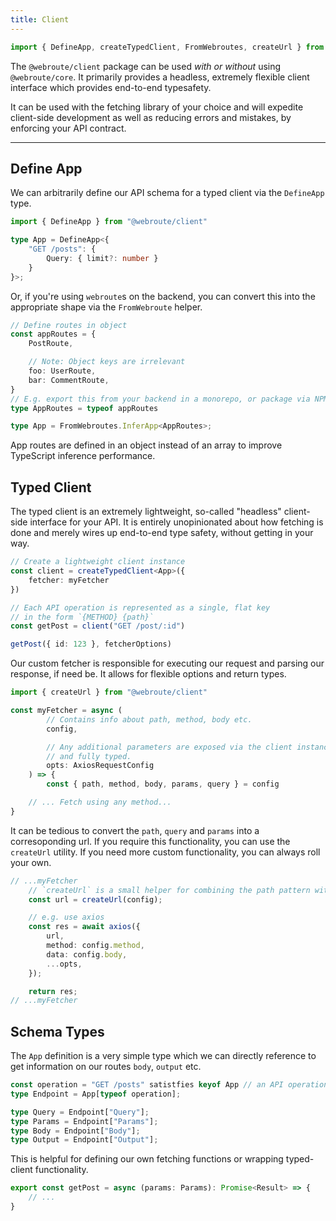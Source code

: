 ```yaml
---
title: Client
---
```


```ts twoslash
import { DefineApp, createTypedClient, FromWebroutes, createUrl } from "@webroute/client"
```

The `@webroute/client` package can be used _with or without_ using `@webroute/core`. It primarily provides a headless, extremely flexible client interface which provides end-to-end typesafety.

It can be used with the fetching library of your choice and will expedite client-side development as well as reducing errors and mistakes, by enforcing your API contract.

---

## Define App

We can arbitrarily define our API schema for a typed client via the `DefineApp` type.

```ts
import { DefineApp } from "@webroute/client"

type App = DefineApp<{
	"GET /posts": {
		Query: { limit?: number }
	}
}>;
```

Or, if you're using `webroute`s on the backend, you can convert this into the appropriate shape via the `FromWebroute` helper.

```ts
// Define routes in object
const appRoutes = {
	PostRoute,

	// Note: Object keys are irrelevant
	foo: UserRoute,
	bar: CommentRoute,
}
// E.g. export this from your backend in a monorepo, or package via NPM
type AppRoutes = typeof appRoutes

type App = FromWebroutes.InferApp<AppRoutes>;
```

<Callout title="Why use objects if the keys don't matter?">
App routes are defined in an object instead of an array to improve TypeScript inference performance.
</Callout>


## Typed Client

The typed client is an extremely lightweight, so-called "headless" client-side interface for your API. It is entirely unopinionated about how fetching is done and merely wires up end-to-end type safety, without getting in your way.


```ts title="react-app/api-client.ts"
// Create a lightweight client instance
const client = createTypedClient<App>({
	fetcher: myFetcher
})

// Each API operation is represented as a single, flat key
// in the form `{METHOD} {path}`
const getPost = client("GET /post/:id")

getPost({ id: 123 }, fetcherOptions)
```

Our custom fetcher is responsible for executing our request and parsing our response, if need be. It allows for flexible options and return types.

```ts
import { createUrl } from "@webroute/client"

const myFetcher = async (
		// Contains info about path, method, body etc.
		config,

		// Any additional parameters are exposed via the client instance
		// and fully typed.
		opts: AxiosRequestConfig
	) => {
		const { path, method, body, params, query } = config

	// ... Fetch using any method...
}
```

<Accordions>
<Accordion title='Creating URLs more easily with createUrl()'>


It can be tedious to convert the `path`, `query` and `params` into a corresoponding url. If you require this functionality, you can use the `createUrl` utility. If you need more custom functionality, you can always roll your own.

```ts
// ...myFetcher
	// `createUrl` is a small helper for combining the path pattern with path and query params.
	const url = createUrl(config);

	// e.g. use axios
	const res = await axios({
		url,
		method: config.method,
		data: config.body,
		...opts,
	});

	return res;
// ...myFetcher
```
</Accordion>
</Accordions>


## Schema Types

The `App` definition is a very simple type which we can directly reference to get information on our routes `body`, `output` etc.

```ts
const operation = "GET /posts" satistfies keyof App // an API operation
type Endpoint = App[typeof operation];

type Query = Endpoint["Query"];
type Params = Endpoint["Params"];
type Body = Endpoint["Body"];
type Output = Endpoint["Output"];
```

This is helpful for defining our own fetching functions or wrapping typed-client functionality.

```ts
export const getPost = async (params: Params): Promise<Result> => {
	// ...
}
```